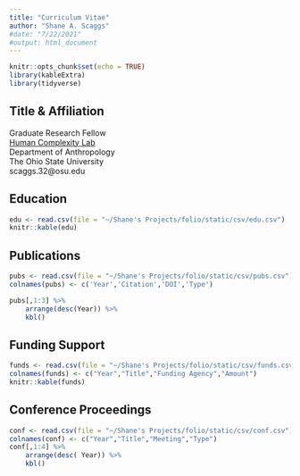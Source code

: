 ```yaml
---
title: "Curriculum Vitae"
author: "Shane A. Scaggs"
#date: "7/22/2021"
#output: html_document
---
```


```r
knitr::opts_chunk$set(echo = TRUE)
library(kableExtra)
library(tidyverse)
```


## Title & Affiliation
<p style="text-align: left;">
Graduate Research Fellow<br>
[Human Complexity Lab](https://u.osu.edu/hclab/)<br>
Department of Anthropology<br>
The Ohio State University<br>
scaggs.32@osu.edu</p>



## Education

```r
edu <- read.csv(file = "~/Shane's Projects/folio/static/csv/edu.csv")
knitr::kable(edu)
```

## Publications

```r
pubs <- read.csv(file = "~/Shane's Projects/folio/static/csv/pubs.csv")
colnames(pubs) <- c('Year','Citation','DOI','Type')

pubs[,1:3] %>% 
    arrange(desc(Year)) %>%
    kbl()  

```

## Funding Support

```r
funds <- read.csv(file = "~/Shane's Projects/folio/static/csv/funds.csv")
colnames(funds) <- c("Year","Title","Funding Agency","Amount")
knitr::kable(funds)
```

## Conference Proceedings 

```r
conf <- read.csv(file = "~/Shane's Projects/folio/static/csv/conf.csv")
colnames(conf) <- c("Year","Title","Meeting","Type")
conf[,1:4] %>% 
    arrange(desc( Year)) %>%
    kbl()  

```
